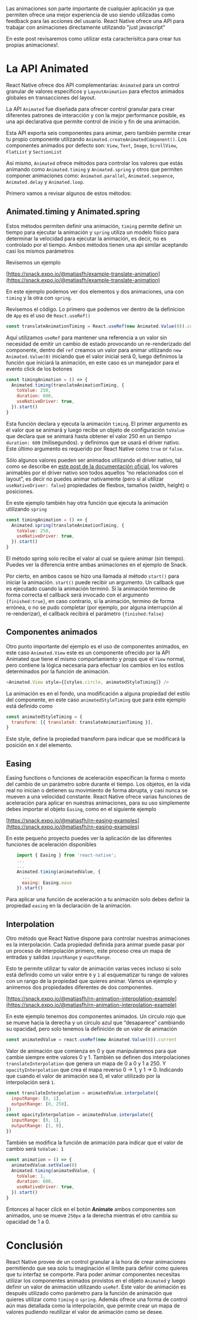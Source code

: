 Las animaciones son parte importante de cualquier aplicación ya que permiten ofrece una mejor experiencia de uso siendo utilizadas como feedback para las acciones del usuario.
React Native ofrece una API para trabajar con animaciones directamente utilizando "just javascript"

En este post revisaremos como utilizar esta caracterísitca para crear tus propias animaciones!.

# La API Animated

React Native ofrece dos API complementarias: `Animated` para un control granular de valores específicos y `LayoutAnimation` para efectos animados globales en transacciones del layout.

La API `Animated` fue diseñada para ofrecer control granular para crear diferentes patrones de interacción y con la mejor performance posible, es una api declarativa que permite control de inicio y fin de una animación.

Esta API exporta seis componentes para animar, pero también permite crear tu propio componente utilizando `Animated.createAnimatedComponent()`.
Los componentes animados por defecto son: `View`, `Text`, `Image`, `ScrollView`, `FlatList` y `SectionList`

Así mismo, `Animated` ofrece métodos para controlar los valores que estás animando como `Animated.timing` y `Animated.spring` y otros que permiten componer animaciones como: `Animated.parallel`, `Animated.sequence`, `Animated.delay` y `Animated.loop`.

Primero vamos a revisar algunos de estos métodos:

## Animated.timing y Animated.spring

Estos métodos permiten definir una animación, `timing` permite definir un tiempo para ejecutar la animación y `spring` utiliza un modelo físico para determinar la velocidad para ejecutar la animación, es decir, no es controlado por el tiempo.
Ambos métodos tienen una api similar aceptando casi los mismos parámetros

Revisemos un ejemplo

[https://snack.expo.io/@matiasfh/example-translate-animation](https://snack.expo.io/@matiasfh/example-translate-animation)

En este ejemplo podemos ver dos elementos y dos animaciones, una con `timing` y la otra con `spring`.

Revisemos el código.
Lo primero que podemos ver dentro de la definicion de `App` es el uso de `React.useRef()`

```javascript
const translateAnimationTiming = React.useRef(new Animated.Value(0)).current
```

Aquí utilizamos `useRef` para mantener una referencia a un valor sin necesidad de emitir un cambio de estado provocando un re-renderizado del componente, dentro del `ref` creamos un valor para animar utilizando `new Animated.Value(0)` iniciando que el valor inicial será 0, luego definimos la función que iniciará la animación, en este caso es un manejador para el evento click de los botones

```javascript
const timingAnimation = () => {
  Animated.timing(translateAnimationTiming, {
    toValue: 250,
    duration: 600,
    useNativeDriver: true,
  }).start()
}
```

Esta función declara y ejecuta la animación `timing`. El primer argumento es el valor que se animará y luego recibe un objeto de configuración `toValue` que declara que se animará hasta obtener el valor 250 en un tiempo `duration: 600` (milisegundos). y definimos que se usará el driver nativo. Este último argumento es requerido por React Native como `true` or `false`.

Sólo algunos valores pueden ser animados utilizando el driver nativo, tal como se describe en [este post de la documentación oficial](https://reactnative.dev/blog/2017/02/14/using-native-driver-for-animated), los valores animables por el driver nativo son todos aquellos &ldquo;no relacionados con el layout&rdquo;, es decir no puedes animar nativamente (pero si al utilizar `useNativeDriver: false`) propiedades de flexbox, tamaños (width, height) o posiciones.

En este ejemplo también hay otra función que ejecuta la animación utilizando `spring`

```javascript
const timingAnimation = () => {
  Animated.spring(translateAnimationTiming, {
    toValue: 250,
    useNativeDriver: true,
  }).start()
}
```

El método spring solo recibe el valor al cual se quiere animar (sin tiempo).
Puedes ver la diferencia entre ambas animaciones en el ejemplo de Snack.

Por cierto, en ambos casos se hizo una llamada al método `start()` para iniciar la animación. `start()` puede recibir un argumento. Un callback que es ejecutado cuando la animación terminó. Si la animación termino de forma correcta el callback será invocado con el argumento `{finished:true}`, en caso contrario, si la animación, termino de forma errónea, o no se pudo completar (por ejemplo, por alguna interrupción al re-renderizar), el callback recibirá el parámetro `{finished:false}`

## Componentes animados

Otro punto importante del ejemplo es el uso de componentes animados, en este caso `Animated.View` este es un componente ofrecido por la API Animated que tiene el mismo comportamiento y props que el `View` normal, pero contiene la lógica necesaria para efectuar los cambios en los estilos determinados por la función de animación.

```javascript
<Animated.View style={[styles.circle, animatedStyleTiming]} />
```

La animación es en el fondo, una modificación a alguna propiedad del estilo del componente, en este caso `animatedStyleTiming` que para este ejemplo está definido como

```javascript
const animatedStyleTiming = {
  transform: [{ translateX: translateAnimationTiming }],
}
```

Este style, define la propiedad transform para indicar que se modificará la posición en `X` del elemento.

## Easing

Easing functions o funciones de aceleración especifican la forma o monto del cambio de un parámetro sobre durante el tiempo.
Los objetos, en la vida real no inician o detienen su movimiento de forma abrupta, y casi nunca se mueven a una velocidad constante.
React Native ofrece varias funciones de aceleración para aplicar en nuestras animaciones, para su uso simplemente debes importar el objeto `Easing`, como en el siguiente ejemplo

[https://snack.expo.io/@matiasfh/rn-easing-examples](https://snack.expo.io/@matiasfh/rn-easing-examples)

En este pequeño proyecto puedes ver la aplicación de las diferentes funciones de aceleración disponibles

```javascript
    import { Easing } from 'react-native';
    ...
    ...
    Animated.timing(animatedValue, {
      ...
      easing: Easing.ease
    }).start()
```

Para aplicar una función de aceleración a tu animación solo debes definir la propiedad `easing` en la declaración de la animación.

## Interpolation

Otro método que React Native dispone para controlar nuestras animaciones es la interpolación.
Cada propiedad definida para animar puede pasar por un proceso de interpolación primero, este proceso crea un mapa de entradas y salidas `inputRange` y `ouputRange`.

Esto te permite utilizar tu valor de animación varias veces incluso si solo está definido como un valor entre `0` y `1` al esquematizar tu rango de valores con un rango de la propiedad que quieres animar.
Vamos un ejemplo y animemos dos propiedades diferentes de dos componentes.

[https://snack.expo.io/@matiasfh/rn-animation-interpolation-example](https://snack.expo.io/@matiasfh/rn-animation-interpolation-example)

En este ejemplo tenemos dos componentes animados. Un circulo rojo que se mueve hacia la derecha y un circulo azul que &ldquo;desaparece&rdquo; cambiando su opacidad, pero solo tenemos la definición de un valor de animación

```javascript
const animatedValue = react.useRef(new Animated.Value(0)).current
```

Valor de animación que comienza en 0 y que manipularemos para que cambie siempre entre valores 0 y 1.
También se definen dos interpolaciones `translateInterpolation` que genera un mapa de 0 a 0 y 1 a 250. Y `opacityInterpolation` que crea el mapa reverso 0 -> 1, y 1 -> 0. Indicando que cuando el valor de animación sea 0, el valor utilizado por la interpolación será `1`.

```javascript
const translateInterpolation = animatedValue.interpolate({
  inputRange: [0, 1],
  outputRange: [0, 250],
})
const opacityInterpolation = animatedValue.interpolate({
  inputRange: [0, 1],
  outputRange: [1, 0],
})
```

También se modifica la función de animación para indicar que el valor de cambio será `toValue: 1`

```javascript
const animation = () => {
  animatedValue.setValue(0)
  Animated.timing(animatedValue, {
    toValue: 1,
    duration: 600,
    useNativeDriver: true,
  }).start()
}
```

Entonces al hacer click en el botón **Animate** ambos componentes son animados, uno se mueve `250px` a la derecha mientras el otro cambia su opacidad de 1 a 0.

# Conclusión

React Native provee de un control granular a la hora de crear animaciones permitiendo que sea solo tu imaginación el limite para definir como quieres que tu interfaz se comporte.
Para poder animar componentes necesitas utilizar los componentes animados provistos en el objeto `Animated` y luego definir un valor de animación utilizando `useRef`. Este valor de animación es después utilizado como parámetro para la función de animación que quieres utilizar como `timing` o `spring`.
Además ofrece una forma de control aún mas detallada como la interpolación, que permite crear un mapa de valores pudiendo reutilizar el valor de animación como se desee.
